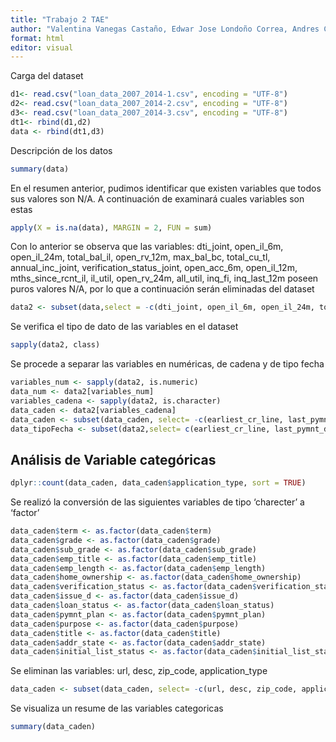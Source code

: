 ```yaml
---
title: "Trabajo 2 TAE"
author: "Valentina Vanegas Castaño, Edwar Jose Londoño Correa, Andres Castrillón Velasquez, Diego Andres Chavarria Riaño, Sebastian Rendon Arteaga"
format: html
editor: visual
---
```


Carga del dataset

```r
d1<- read.csv("loan_data_2007_2014-1.csv", encoding = "UTF-8")
d2<- read.csv("loan_data_2007_2014-2.csv", encoding = "UTF-8")
d3<- read.csv("loan_data_2007_2014-3.csv", encoding = "UTF-8")
dt1<- rbind(d1,d2)
data <- rbind(dt1,d3)
```

Descripción de los datos

```r
summary(data)
```

En el resumen anterior, pudimos identificar que existen variables que todos sus valores son N/A. A continuación de examinará cuales variables son estas

```r
apply(X = is.na(data), MARGIN = 2, FUN = sum)

```

Con lo anterior se observa que las variables: dti_joint, open_il_6m, open_il_24m, total_bal_il, open_rv_12m, max_bal_bc, total_cu_tl, annual_inc_joint, verification_status_joint, open_acc_6m, open_il_12m, mths_since_rcnt_il, il_util, open_rv_24m, all_util, inq_fi, inq_last_12m poseen puros valores N/A, por lo que a continuación serán eliminadas del dataset

```r
data2 <- subset(data,select = -c(dti_joint, open_il_6m, open_il_24m, total_bal_il, open_rv_12m, max_bal_bc, total_cu_tl, annual_inc_joint, verification_status_joint, open_acc_6m, open_il_12m, mths_since_rcnt_il, il_util, open_rv_24m, all_util, inq_fi, inq_last_12m))
```

Se verifica el tipo de dato de las variables en el dataset

```r
sapply(data2, class)
```

Se procede a separar las variables en numéricas, de cadena y de tipo fecha

```r
variables_num <- sapply(data2, is.numeric)
data_num <- data2[variables_num]
variables_cadena <- sapply(data2, is.character)
data_caden <- data2[variables_cadena]
data_caden <- subset(data_caden, select= -c(earliest_cr_line, last_pymnt_d, next_pymnt_d, last_credit_pull_d))
data_tipoFecha <- subset(data2,select= c(earliest_cr_line, last_pymnt_d, next_pymnt_d, last_credit_pull_d))

```

## Análisis de Variable categóricas

```r
dplyr::count(data_caden, data_caden$application_type, sort = TRUE)
```

Se realizó la conversión de las siguientes variables de tipo 'charecter' a 'factor'

```r
data_caden$term <- as.factor(data_caden$term)
data_caden$grade <- as.factor(data_caden$grade)
data_caden$sub_grade <- as.factor(data_caden$sub_grade)
data_caden$emp_title <- as.factor(data_caden$emp_title)
data_caden$emp_length <- as.factor(data_caden$emp_length)
data_caden$home_ownership <- as.factor(data_caden$home_ownership)
data_caden$verification_status <- as.factor(data_caden$verification_status)
data_caden$issue_d <- as.factor(data_caden$issue_d)
data_caden$loan_status <- as.factor(data_caden$loan_status)
data_caden$pymnt_plan <- as.factor(data_caden$pymnt_plan)
data_caden$purpose <- as.factor(data_caden$purpose)
data_caden$title <- as.factor(data_caden$title)
data_caden$addr_state <- as.factor(data_caden$addr_state)
data_caden$initial_list_status <- as.factor(data_caden$initial_list_status)

```

Se eliminan las variables: url, desc, zip_code, application_type

```r
data_caden <- subset(data_caden, select= -c(url, desc, zip_code, application_type))
```

Se visualiza un resume de las variables categoricas

```r
summary(data_caden)
```
